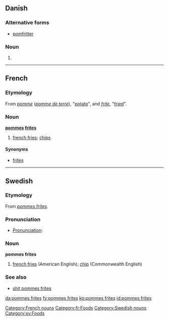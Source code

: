 {{also|Pommes frites}}
==Danish==

===Alternative forms===
* [[pomfritter]]

===Noun===
{{infl|da|noun form|g=c}}

# {{form of|plural indefinite|pomme frite|lang=da}}

----

==French==

===Etymology===
From ''[[pomme]]'' (''[[pomme de terre]]''), "[[potato]]", and ''[[frite]]'', "[[fried]]".

===Noun===
'''[[pommes]] [[frites]]'''

# [[french fries]]; [[chip]]s

====Synonyms====
* [[frites]]

[[Category:French nouns]]
[[Category:fr:Foods]]

----

==Swedish==

===Etymology===
From {{etyl|fr|sv}} ''[[#French|pommes frites]]''.

===Pronunciation===
* [[Wiktionary:About Swedish/Pronunciation|Pronunciation]]: {{IPAchar|/pɔmˈfrɪtː/}}

===Noun===
'''pommes frites'''

# [[french fries]] (American English); [[chip]] (Commonwealth English)

===See also===
* [[shit pommes frites]]

[[Category:Swedish nouns]]
[[Category:sv:Foods]]

[[da:pommes frites]]
[[fy:pommes frites]]
[[ko:pommes frites]]
[[id:pommes frites]]